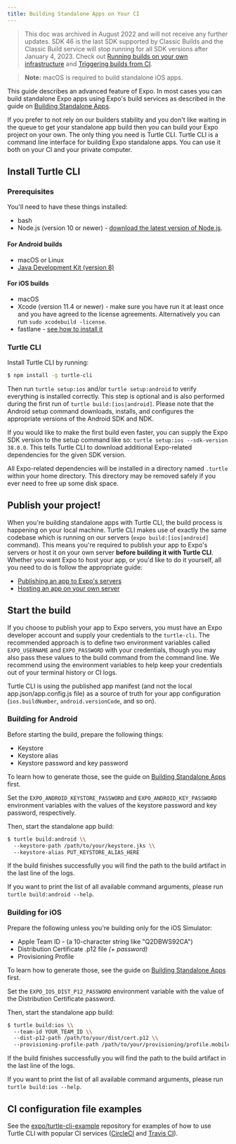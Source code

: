 ```yaml
---
title: Building Standalone Apps on Your CI
---
```


> This doc was archived in August 2022 and will not receive any further updates. SDK 46 is the last SDK supported by Classic Builds and the Classic Build service will stop running for all SDK versions after January 4, 2023. Check out [Running builds on your own infrastructure](/build-reference/local-builds.mdx) and [Triggering builds from CI](/build/building-on-ci.mdx).

> **Note:** macOS is required to build standalone iOS apps.

This guide describes an advanced feature of Expo. In most cases you can build
standalone Expo apps using Expo's build services as described in the guide
on [Building Standalone Apps](building-standalone-apps.mdx).

If you prefer to not rely on our builders stability and you don't like waiting
in the queue to get your standalone app build then you can build your Expo
project on your own. The only thing you need is Turtle CLI. Turtle CLI is
a command line interface for building Expo standalone apps. You can use it
both on your CI and your private computer.

## Install Turtle CLI

### Prerequisites

You'll need to have these things installed:

- bash
- Node.js (version 10 or newer) - [download the latest version of Node.js](https://nodejs.org/en/).

#### For Android builds

- macOS or Linux
- [Java Development Kit (version 8)](https://jdk.java.net/)

#### For iOS builds

- macOS
- Xcode (version 11.4 or newer) - make sure you have run it at least once
  and you have agreed to the license agreements. Alternatively you can run `sudo xcodebuild -license`.
- fastlane - [see how to install it](https://docs.fastlane.tools/getting-started/ios/setup/#installing-fastlane)

### Turtle CLI

Install Turtle CLI by running:

```sh
$ npm install -g turtle-cli
```

Then run `turtle setup:ios` and/or `turtle setup:android` to verify everything
is installed correctly. This step is optional and is also performed during
the first run of `turtle build:[ios|android]`. Please note that the Android setup command
downloads, installs, and configures the appropriate versions of the Android SDK
and NDK.

If you would like to make the first build even faster, you can supply the Expo
SDK version to the setup command like so: `turtle setup:ios --sdk-version 38.0.0`.
This tells Turtle CLI to download additional Expo-related dependencies for
the given SDK version.

All Expo-related dependencies will be installed in a directory named `.turtle`
within your home directory. This directory may be removed safely if you ever
need to free up some disk space.

## Publish your project!

When you're building standalone apps with Turtle CLI, the build process is happening on your local machine.
Turtle CLI makes use of exactly the same codebase which is running on our servers (`expo build:[ios|android]` command).
This means you're required to publish your app to Expo's servers or host it on your own server **before building it with Turtle CLI**.
Whether you want Expo to host your app, or you'd like to do it yourself, all you need to do is follow the appropriate guide:

- [Publishing an app to Expo's servers](/archive/classic-updates/publishing.mdx)
- [Hosting an app on your own server](/distribution/custom-updates-server.mdx)

## Start the build

If you choose to publish your app to Expo servers, you must have an Expo
developer account and supply your credentials to the `turtle-cli`.
The recommended approach is to define two environment variables called
`EXPO_USERNAME` and `EXPO_PASSWORD` with your credentials, though you may also
pass these values to the build command from the command line. We recommend
using the environment variables to help keep your credentials out of your
terminal history or CI logs.

Turtle CLI is using the published app manifest (and not the local app.json/app.config.js file)
as a source of truth for your app configuration (`ios.buildNumber`, `android.versionCode`, and so on).

### Building for Android

Before starting the build, prepare the following things:

- Keystore
- Keystore alias
- Keystore password and key password

To learn how to generate those, see the guide on [Building Standalone Apps](building-standalone-apps.mdx)
first.

Set the `EXPO_ANDROID_KEYSTORE_PASSWORD` and `EXPO_ANDROID_KEY_PASSWORD`
environment variables with the values of the keystore password and key password,
respectively.

Then, start the standalone app build:

```sh
$ turtle build:android \\
  --keystore-path /path/to/your/keystore.jks \\
  --keystore-alias PUT_KEYSTORE_ALIAS_HERE
```

If the build finishes successfully you will find the path to the build artifact
in the last line of the logs.

If you want to print the list of all available command arguments,
please run `turtle build:android --help`.

### Building for iOS

Prepare the following unless you're building only for the iOS Simulator:

- Apple Team ID - (a 10-character string like "Q2DBWS92CA")
- Distribution Certificate .p12 file _(+ password)_
- Provisioning Profile

To learn how to generate those, see the guide
on [Building Standalone Apps](building-standalone-apps.mdx) first.

Set the `EXPO_IOS_DIST_P12_PASSWORD` environment variable with the value of
the Distribution Certificate password.

Then, start the standalone app build:

```sh
$ turtle build:ios \\
  --team-id YOUR_TEAM_ID \\
  --dist-p12-path /path/to/your/dist/cert.p12 \\
  --provisioning-profile-path /path/to/your/provisioning/profile.mobileprovision
```

If the build finishes successfully you will find the path to the build artifact
in the last line of the logs.

If you want to print the list of all available command arguments,
please run `turtle build:ios --help`.

## CI configuration file examples

See the [expo/turtle-cli-example](https://github.com/expo/turtle-cli-example) repository
for examples of how to use Turtle CLI with popular CI services ([CircleCI](https://github.com/expo/turtle-cli-example#circleci)
and [Travis CI](https://github.com/expo/turtle-cli-example#travis-ci)).
